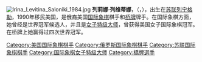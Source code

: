 [[File:Irina_Levitina_Saloniki_1984.jpg|thumb]]
'''列莉娜·列维蒂娜'''，（{{lang-en|'''Irina Solomonovna Levitina'''}}，{{bd|1954年|6月8日}}），出生在[[苏联|苏联]][[列宁格勒|列宁格勒]]，1990年移民美国，是俄裔美国[[国际象棋|国际象棋]]棋手和[[桥牌|桥牌]]牌手。在国际象棋方面，她曾经是世界冠军候选人，并且是[[女子特级大师|女子特级大师]]，曾获得美国女子国际象棋冠军。在桥牌上她赢得过四次世界冠军。

[[Category:美国国际象棋棋手|Category:美国国际象棋棋手]]
[[Category:俄罗斯国际象棋棋手|Category:俄罗斯国际象棋棋手]]
[[Category:苏联国际象棋棋手|Category:苏联国际象棋棋手]]
[[Category:国际象棋女子特级大师|Category:国际象棋女子特级大师]]
[[Category:橋牌選手|Category:橋牌選手]]